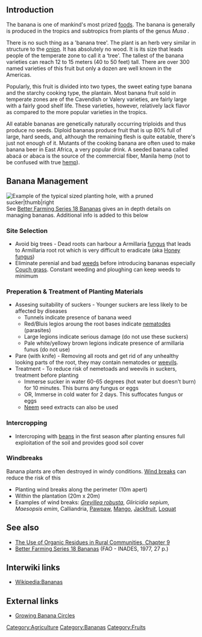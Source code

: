 ==Introduction==
The banana is one of mankind's most prized [[foods]]. The banana is generally is produced in the tropics and subtropics from plants of the genus ''Musa'' {{w| Musa}}. 

There is no such thing as a 'banana tree'. The plant is an herb very similar in structure to the [[onion]]. It has absolutely no wood. It is its size that leads people of the temperate zone to call it a ‘tree'. The tallest of the banana varieties can reach 12 to 15 meters (40 to 50 feet) tall. There are over 300 named varieties of this fruit but only a dozen are well known in the Americas.

Popularly, this fruit is divided into two types, the sweet eating type banana and the starchy cooking type, the plantain. Most banana fruit sold in temperate zones are of the Cavendish or Valery varieties, are fairly large with a fairly good shelf life. These varieties, however,  relatively lack flavor as compared to the more popular varieties in the tropics.

All eatable bananas are genetically naturally occurring triploids and thus produce no seeds. Diploid bananas produce fruit that is up 80% full of large, hard seeds, and, although the remaining flesh is quite eatable, there's just not enough of it. Mutants of the cooking banana are often used to make banana beer in East Africa, a very popular drink. A seeded banana called abacá{{w| Abacá}} or abaca is the source of the commercial fiber, Manila hemp{{w| Manila hemp}} (not to be confused with true [[hemp]]).

== Banana Management == 
[[Image:banana.jpg|Example of the typical sized planting hole, with a pruned sucker|thumb|right]]
See [[Better Farming Series 18 Bananas]] gives an in depth details on managing bananas. Additional info is added to this below

===Site Selection ===
* Avoid big trees - Dead roots can harbour a Armillaria{{w| Armillaria}} [[fungus]] that leads to Armillaria root rot which is very difficult to eradicate (aka [[Honey fungus]]{{w|Honey fungus}})
* Eliminate perenial and bad [[weed]]s before introducing bananas especially [[Couch grass]]{{w|Couch grass}}. Constant weeding and ploughing can keep weeds to minimum

===Preperation & Treatment of Planting Materials===
* Assesing suitability of suckers - Younger suckers are less likely to be affected by diseases
** Tunnels indicate presence of banana weed
** Red/Bluis legios aroung the root bases indicate [[nematode]]s{{w| nematode}} (parasites)
** Large legions indicate serious damage (do not use these suckers)
** Pale white/yellowy brown legions indicate presence of armillaria funus (do not use)
* Pare (with knife) - Removing all roots and get rid of any unhealthy looking parts of the root, they may contain nematodes or [[weevil]]s. 
* Treatment - To reduce risk of nemetoads and weevils in suckers, treatment before planting 
** Immerse sucker in water 60-65 degrees (hot water but doesn't burn) for 10 minutes. This burns any fungus or eggs
** OR, Immerse in cold water for  2 days. This suffocates fungus or eggs
** [[Neem tree|Neem]] seed extracts can also be used

===Intercropping===
*Intercroping with [[beans]] in the first season after planting ensures full exploitation of the soil and provides good soil cover 

===Windbreaks===
Banana plants are often destroyed in windy conditions. [[Wind breaks]] can reduce the risk of this
* Planting wind breaks along the perimeter (10m apert)
* Within the plantation (20m x 20m)
* Examples of wind breaks: ''[[Grevillea robusta]]{{w|Grevillea robusta}}'', ''Gliricidia sepium'', ''Maesopsis emim'', Calliandria, [[Pawpaw]]{{w|Pawpaw}}, [[Mango]]{{w|Mango}}, [[Jackfruit]]{{w|Jackfruit}}, [[Loquat]]{{w|Loquat}}

==See also==
*[[The Use of Organic Residues in Rural Communities_9|The Use of Organic Residues in Rural Communities, Chapter 9]]
*[[Better Farming Series 18 Bananas]] (FAO - INADES, 1977, 27 p.)

== Interwiki links ==

* [[Wikipedia:Bananas]]

== External links ==

* [http://www.mitra.biz/howto_bananacircle.htm Growing Banana Circles]

[[Category:Agriculture]]
[[Category:Bananas]]
[[Category:Fruits]]